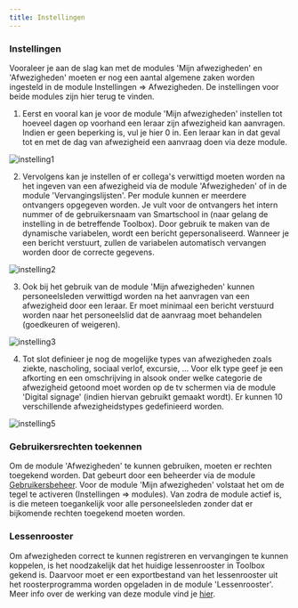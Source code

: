```yaml
---
title: Instellingen
---
```


### Instellingen
Vooraleer je aan de slag kan met de modules 'Mijn afwezigheden' en 'Afwezigheden' moeten er nog een aantal algemene zaken worden ingesteld in de module Instellingen => Afwezigheden. De instellingen voor beide modules zijn hier terug te vinden. 

1. Eerst en vooral kan je voor de module 'Mijn afwezigheden' instellen tot hoeveel dagen op voorhand een leraar zijn afwezigheid kan aanvragen. Indien er geen beperking is, vul je hier 0 in. Een leraar kan in dat geval tot en met de dag van afwezigheid een aanvraag doen via deze module. 

  ![instelling1](./instelling1.PNG)

2. Vervolgens kan je instellen of er collega's verwittigd moeten worden na het ingeven van een afwezigheid via de module 'Afwezigheden' of in de module 'Vervangingslijsten'. Per module kunnen er meerdere ontvangers opgegeven worden. Je vult voor de ontvangers het intern nummer of de gebruikersnaam van Smartschool in (naar gelang de instelling in de betreffende Toolbox). Door gebruik te maken van de dynamische variabelen, wordt een bericht gepersonaliseerd. Wanneer je een bericht verstuurt, zullen de variabelen automatisch vervangen worden door de correcte gegevens.  

  ![instelling2](./instelling2.PNG)

3. Ook bij het gebruik van de module 'Mijn afwezigheden' kunnen personeelsleden verwittigd worden na het aanvragen van een afwezigheid door een leraar. Er moet minimaal een bericht verstuurd worden naar het personeelslid dat de aanvraag moet behandelen (goedkeuren of weigeren). 

  ![instelling3](./instelling3.png)

4. Tot slot definieer je nog de mogelijke types van afwezigheden zoals ziekte, nascholing, sociaal verlof, excursie, ... Voor elk type geef je een afkorting en een omschrijving in alsook onder welke categorie de afwezigheid getoond moet worden op de tv schermen via de module 'Digital signage' (indien hiervan gebruikt gemaakt wordt). Er kunnen 10 verschillende afwezigheidstypes gedefinieerd worden. 

  ![instelling5](./instelling5.PNG)

### Gebruikersrechten toekennen
Om de module 'Afwezigheden' te kunnen gebruiken, moeten er rechten toegekend worden. Dat gebeurt door een beheerder via de module [Gebruikersbeheer](/gebruikersbeheer). Voor de module 'Mijn afwezigheden' volstaat het om de tegel te activeren (Instellingen => modules). Van zodra de module actief is, is die meteen toegankelijk voor alle personeelsleden zonder dat er bijkomende rechten toegekend moeten worden.

### Lessenrooster
Om afwezigheden correct te kunnen registreren en vervangingen te kunnen koppelen, is het noodzakelijk dat het huidige lessenrooster in Toolbox gekend is. Daarvoor moet er een exportbestand van het lessenrooster uit het roosterprogramma worden opgeladen in de module 'Lessenrooster'. Meer info over de werking van deze module vind je [hier](/lessenrooster).
